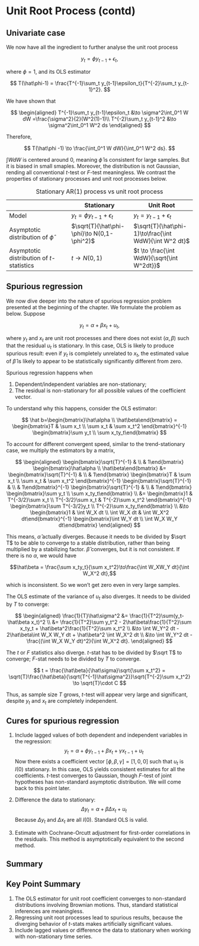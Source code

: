 # Unit Root Process (contd)

## Univariate case

We now have all the ingredient to further analyse the unit root process

$$
y_t = \phi y_{t-1} + \epsilon_t,
$$

where $\phi=1$, and its OLS estimator

$$
T(\hat\phi-1) = \frac{T^{-1}\sum_t y_{t-1}\epsilon_t}{T^{-2}\sum_t y_{t-1}^2}.
$$

We have shown that

$$
\begin{aligned}
T^{-1}\sum_t y_{t-1}\epsilon_t &\to \sigma^2\int_0^1 W dW =\frac{\sigma^2}{2}(W^2(1)-1)\\
T^{-2}\sum_t y_{t-1}^2 &\to \sigma^2\int_0^1 W^2 ds
\end{aligned}
$$

Therefore,

$$
T(\hat\phi -1) \to \frac{\int_0^1 W dW}{\int_0^1 W^2 ds}.
$$

$\int W dW$ is centered around $0$, meaning $\hat\phi$ is consistent for
large samples. But it is biased in small smaples. Moreover, the
distribution is not Gaussian, rending all conventional $t$-test or
$F$-test meaningless. We contrast the properties of stationary processes
and unit root processes below.

|                                           | Stationary                                 | Unit Root                                             |
|------------------------|------------------------|------------------------|
| Model                                     | $y_t =\phi y_{t-1} +\epsilon_t$            | $y_t = y_{t-1}+\epsilon_t$                            |
| Asymptotic distribution of $\hat\phi$     | $\sqrt{T}(\hat\phi-\phi)\to N(0,1-\phi^2)$ | $\sqrt{T}(\hat\phi-1)\to\frac{\int WdW}{\int W^2 dt}$ |
| Asymptotic distribution of $t$-statistics | $t \to N(0,1)$                             | $t \to \frac{\int WdW}{\sqrt{\int W^2dt}}$            |

: Stationary AR(1) process vs unit root process

## Spurious regression

We now dive deeper into the nature of spurious regression problem
presented at the beginning of the chapter. We formulate the problem as
below. Suppose

$$
y_{t} = \alpha + \beta x_{t} + u_t,
$$

where $y_{t}$ and $x_{t}$ are unit root processes and there does not
exist $(\alpha, \beta)$ such that the residual $u_t$ is stationary. In
this case, OLS is likely to produce spurious result: even if $y_{t}$ is
completely unrelated to $x_t$, the estimated value of $\hat\beta$ is
likely to appear to be statistically significantly different from zero.

Spurious regression happens when

1.  Dependent/independent variables are non-stationary;
2.  The residual is non-stationary for all possible values of the
    coefficient vector.

To understand why this happens, consider the OLS estimator:

$$
\hat b=\begin{bmatrix}\hat\alpha \\ \hat\beta\end{bmatrix} = 
\begin{bmatrix}T & \sum x_t \\ \sum x_t & \sum x_t^2 \end{bmatrix}^{-1} 
\begin{bmatrix}\sum y_t \\ \sum x_ty_t\end{bmatrix}
$$

To account for different convergent speed, similar to the
trend-stationary case, we multiply the estimators by a matrix,

$$
\begin{aligned}
\begin{bmatrix}\sqrt{T}^{-1} & \\ & 1\end{bmatrix}
\begin{bmatrix}\hat\alpha \\ \hat\beta\end{bmatrix} &=
\begin{bmatrix}\sqrt{T}^{-1} & \\ & 1\end{bmatrix}
\begin{bmatrix}T & \sum x_t \\ \sum x_t & \sum x_t^2 \end{bmatrix}^{-1} 
\begin{bmatrix}\sqrt{T}^{-1} & \\ & 1\end{bmatrix}^{-1}
\begin{bmatrix}\sqrt{T}^{-1} & \\ & 1\end{bmatrix}
\begin{bmatrix}\sum y_t \\ \sum x_ty_t\end{bmatrix} \\ &=
\begin{bmatrix}1 & T^{-3/2}\sum x_t \\ T^{-3/2}\sum x_t & T^{-2}\sum x_t^2 \end{bmatrix}^{-1} 
\begin{bmatrix}\sum T^{-3/2}y_t \\ T^{-2}\sum x_ty_t\end{bmatrix} \\ &\to
\begin{bmatrix}1 & \int W_X dt \\ \int W_X dt & \int W_X^2 dt\end{bmatrix}^{-1}
\begin{bmatrix}\int W_Y dt \\ \int W_X W_Y dt\end{bmatrix}
\end{aligned}
$$

This means, $\hat\alpha$ actually diverges. Because it needs to be
divided by $\sqrt T$ to be able to converge to a stable distribution,
rather than being multiplied by a stabilizing factor. $\hat\beta$
converges, but it is not consistent. If there is no $\alpha$, we would
have

$$\hat\beta = \frac{\sum x_ty_t}{\sum x_t^2}\to\frac{\int W_XW_Y dt}{\int W_X^2 dt},$$

which is inconsistent. So we won't get zero even in very large samples.

The OLS estimate of the variance of $u_t$ also diverges. It needs to be
divided by $T$ to converge:

$$
\begin{aligned}
\frac{1}{T}\hat\sigma^2 &= \frac{1}{T^2}\sum(y_t-\hat\beta x_t)^2 \\
&= \frac{1}{T^2}\sum y_t^2 - 2\hat\beta\frac{1}{T^2}\sum x_ty_t + \hat\beta^2\frac{1}{T^2}\sum x_t^2 \\
&\to \int W_Y^2 dt - 2\hat\beta\int W_X W_Y dt + \hat\beta^2 \int W_X^2 dt \\
&\to \int W_Y^2 dt - \frac{(\int W_X W_Y dt)^2}{\int W_X^2 dt}.
\end{aligned}
$$

The $t$ or $F$ statistics also diverge. $t$-stat has to be divided by
$\sqrt T$ to converge; $F$-stat needs to be divided by $T$ to converge.

$$
t = \frac{\hat\beta}{\hat\sigma}\sqrt{\sum x_t^2} = 
\sqrt{T}\frac{\hat\beta}{\sqrt{T^{-1}\hat\sigma^2}}\sqrt{T^{-2}\sum x_t^2} \to \sqrt{T}\cdot C
$$

Thus, as sample size $T$ grows, $t$-test will appear very large and
significant, despite $y_t$ and $x_t$ are completely independent.

## Cures for spurious regression

1.  Include lagged values of both dependent and independent variables in
    the regression: $$
    y_t = \alpha + \phi y_{t-1} + \beta x_t + \gamma x_{t-1} + u_t
    $$Now there exists a coefficient vector
    $[\phi,\beta,\gamma]=[1,0,0]$ such that $u_t$ is $I(0)$ stationary.
    In this case, OLS yields consistent estimates for all the
    coefficients. $t$-test converges to Gaussian, though $F$-test of
    joint hypotheses has non-standard asymptotic distribution. We will
    come back to this point later.

2.  Difference the data to stationary: $$
    \Delta y_t = \alpha + \beta\Delta x_t + u_t
    $$ Because $\Delta y_t$ and $\Delta x_t$ are all $I(0)$. Standard
    OLS is valid.

3.  Estimate with Cochrane-Orcutt adjustment for first-order
    correlations in the residuals. This method is asymptotically
    equivalent to the second method.

## Summary

::: callout-important
## Key Point Summary

1.  The OLS estimator for unit root coefficient converges to
    non-standard distributions involving Brownian motions. Thus,
    standard statistical inferences are meaningless.
2.  Regressing unit root processes lead to spurious results, because the
    diverging behavior of $t$-stats makes artificially significant
    values.
3.  Include lagged values or difference the data to stationary when
    working with non-stationary time series.
:::
